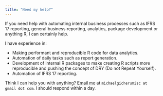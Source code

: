```yaml
---
title: "Need my help?"
---
```


If you need help with automating internal business processes such as IFRS 17 reporting, general business reporting, analytics, package development or anything R, I can certainly help.

I have experience in:

- Making performant and reproducible R code for data analytics.
- Automation of daily tasks such as report generation.
- Development of internal R packages to make creating R scripts more reproducible and pushing the concept of DRY (Do not Repeat Yourself).
- Automation of IFRS 17 reporting.

Think I can help you with anything? [Email me](mailto:mikegicheru18@gmail.com) at `michaelgicherumisc at gmail dot com`. I should respond within a day.